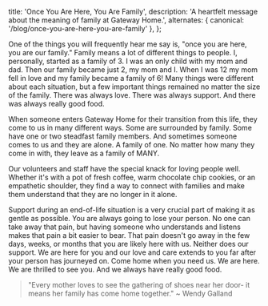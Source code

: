 
  title: 'Once You Are Here, You Are Family',
  description: 'A heartfelt message about the meaning of family at Gateway Home.',
  alternates: {
    canonical: '/blog/once-you-are-here-you-are-family'
  },
};

<BlogHeader
  title="Once You Are Here, You Are Family"
  author="Sara Brunner"
  date="February 3, 2025"
/>

One of the things you will frequently hear me say is, "once you are here, you are our family." Family means a lot of different things to people. I, personally, started as a family of 3. I was an only child with my mom and dad. Then our family became just 2, my mom and I. When I was 12 my mom fell in love and my family became a family of 6! Many things were different about each situation, but a few important things remained no matter the size of the family. There was always love. There was always support. And there was always really good food.

When someone enters Gateway Home for their transition from this life, they come to us in many different ways. Some are surrounded by family. Some have one or two steadfast family members. And sometimes someone comes to us and they are alone. A family of one. No matter how many they come in with, they leave as a family of MANY.

Our volunteers and staff have the special knack for loving people well. Whether it's with a pot of fresh coffee, warm chocolate chip cookies, or an empathetic shoulder, they find a way to connect with families and make them understand that they are no longer in it alone.

Support during an end-of-life situation is a very crucial part of making it as gentle as possible. You are always going to lose your person. No one can take away that pain, but having someone who understands and listens makes that pain a bit easier to bear. That pain doesn't go away in the few days, weeks, or months that you are likely here with us. Neither does our support. We are here for you and our love and care extends to you far after your person has journeyed on. Come home when you need us. We are here. We are thrilled to see you. And we always have really good food.

> "Every mother loves to see the gathering of shoes near her door- it means her family has come home together." ~ Wendy Galland

<BlogImage
  src={shoes}
  alt="shoes"
  caption="Shoes of the family."
/>
